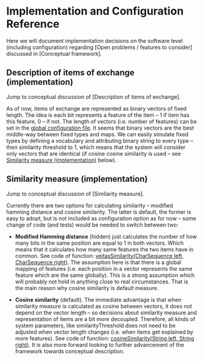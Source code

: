 # Implementation and Configuration Reference

Here we will document implementation decisions on the software level (including configuration) regarding [Open problems / features to consider] discussed in [Conceptual framework].

## Description of items of exchange (implementation)
Jump to conceptual discussion of [Description of items of exchange].

As of now, items of exchange are represented as binary vectors of fixed length. The idea is each bit represents a feature of the item -- 1 if item has this feature,  0 -- if not. The length of vectors (i.e. number of features) can be set in the [global configuration file](https://github.com/kabirkbr/offernet/blob/master/configs/offernet.conf). It seems that binary vectors are the best middle-way between fixed types and maps. We can easily simulate fixed types by defining a vocabulary and attributing binary string to every type -- then similarity threshold to 1, which means that the system will consider only vectors that are identical (if cosine cosine similarity is used -- see [Similarity measure (implementation)] below).

## Similarity measure (implementation)
Jump to conceptual discussion of [Similarity measure]. 

Currently there are two options for calculating similarity -- modified hamming distance and cosine similarity. The latter is default, the former is easy to adopt, but is not included as configuration option as for now -- some change of code (and tests) would be needed to switch between two:

* **Modified Hamming distance** (hidden) just calculates the number of how many bits in the same position are equal to 1 in both vectors. Which means that it calculates how many same features the two items have in common. See code of function: [veitasSimilarity(CharSequence left, CharSequence right)](https://github.com/kabirkbr/offernet/blob/master/src/main/groovy/Utils.groovy#L70). The assumption here is that there is a global mapping of features (i.e. each position in a vector represents the same feature which are the same globally). This is a strong assumption which will probably not hold in anything close to real circumstances. That is the main reason why cosine similarity is default measure. 

* **Cosine similarity** (default). The immediate advantage is that when similarity measure is calculated as cosine between vectors, it does not depend on the vector length -- so decisions about similarity measure and representation of items are a bit more decoupled. Therefore, all kinds of system parameters, like similarityThreshold does not need to be adjusted when vector length changes (i.e. when items get explained by more features). See code of function: [cosineSimilarity(String left, String right)](https://github.com/kabirkbr/offernet/blob/master/src/main/groovy/Utils.groovy#L190). It is also more forward looking to further advancement of the framework towards conceptual description.

